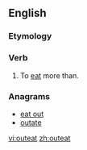 ==English==

===Etymology===
{{prefix|en|out|eat}}

===Verb===
{{en-verb|outeats|outeating|outate|outeaten}}

# {{lb|en|transitive}} To [[eat]] more than.

===Anagrams===
* [[eat out#English|eat out]]
* [[outate#English|outate]]

[[vi:outeat]]
[[zh:outeat]]